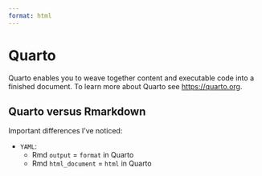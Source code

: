 ```yaml
---
format: html
---
```


# Quarto

Quarto enables you to weave together content and executable code into a finished document. To learn more about Quarto see <https://quarto.org>.

## Quarto versus Rmarkdown

Important differences I've noticed:

- `YAML`:
  + Rmd `output` = `format` in Quarto
  + Rmd `html_document` = `html` in Quarto
  